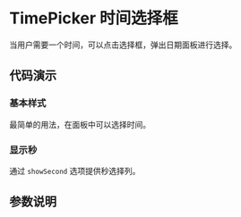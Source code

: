 
# TimePicker 时间选择框

<Subtitle>当用户需要一个时间，可以点击选择框，弹出日期面板进行选择。</Subtitle>

## 代码演示

### 基本样式

最简单的用法，在面板中可以选择时间。

<Canvas>
  <Story id="components-TimePicker--basic" />
</Canvas>

### 显示秒

通过 `showSecond` 选项提供秒选择列。

<Canvas>
  <Story id="components-TimePicker--show-second" />
</Canvas>

## 参数说明

<ArgsTable of={TimePicker} />
